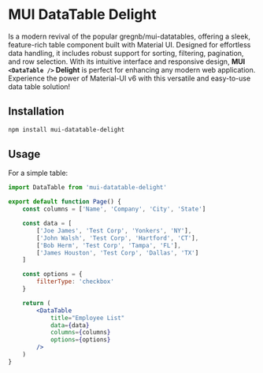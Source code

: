
# MUI DataTable Delight

Is a modern revival of the popular <LinkNewTab href="https://github.com/gregnb/mui-datatables">gregnb/mui-datatables</LinkNewTab>, offering a sleek, feature-rich table component built with <LinkNewTab href="https://mui.com/material-ui">Material UI</LinkNewTab>. Designed for effortless data handling, it includes robust support for sorting,
filtering, pagination, and row selection. With its intuitive interface and
responsive design, **MUI `<DataTable />` Delight** is perfect for enhancing any
modern web application. Experience the power of Material-UI v6 with this
versatile and easy-to-use data table solution!

## Installation

```bash
npm install mui-datatable-delight
```

## Usage

For a simple table:

```jsx
import DataTable from 'mui-datatable-delight'

export default function Page() {
    const columns = ['Name', 'Company', 'City', 'State']

    const data = [
        ['Joe James', 'Test Corp', 'Yonkers', 'NY'],
        ['John Walsh', 'Test Corp', 'Hartford', 'CT'],
        ['Bob Herm', 'Test Corp', 'Tampa', 'FL'],
        ['James Houston', 'Test Corp', 'Dallas', 'TX']
    ]

    const options = {
        filterType: 'checkbox'
    }

    return (
        <DataTable
            title="Employee List"
            data={data}
            columns={columns}
            options={options}
        />
    )
}
```
